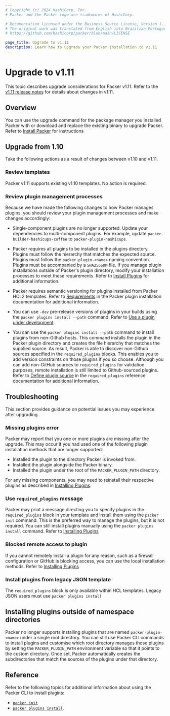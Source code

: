 ```yaml
---
# Copyright (c) 2024 HashiCorp, Inc.
# Packer and the Packer logo are trademarks of HashiCorp.

# Documentation licensed under the Business Source License, Version 1.1.
# The original work was translated from English into Brazilian Portuguese.
# https://github.com/hashicorp/packer/blob/main/LICENSE

page_title: Upgrade to v1.11
description: Learn how to upgrade your Packer installation to v1.11
---
```


# Upgrade to v1.11

This topic describes upgrade considerations for Packer v1.11. Refer to the [v1.11 release notes](/packer/docs/release-notes/v1_11) for details about changes in v1.11.

## Overview

You can use the upgrade command for the package manager you installed Packer with or download and replace the existing binary to upgrade Packer. Refer to [Install Packer](/packer/install) for instructions

## Upgrade from 1.10

Take the following actions as a result of changes between v1.10 and v1.11.

### Review templates

Packer v1.11 supports existing v1.10 templates. No action is required.

### Review plugin management processes

Because we have made the following changes to how Packer manages plugins, you should review your plugin management processes and make changes accordingly:

* Single-component plugins are no longer supported. Update your dependencies to multi-component plugins. For example, update `packer-builder-hashicups-coffee` to `packer-plugin-hashicups`.

* Packer requires all plugins to be installed in the plugins directory. Plugins must follow the hierarchy that matches the expected source. Plugins must follow the `packer-plugin-<name>` naming convention. Plugins must be accompanied by a `SHA256SUM` file. If you manage plugin installations outside of Packer's plugin directory, modify your installation processes to meet these requirements. Refer to [Install Plugins](/packer/docs/plugins/install) for additional information.

* Packer requires semantic versioning for plugins installed from Packer HCL2 templates. Refer to [Requirements](/packer/docs/plugins/install#requiremets) in the Packer plugin installation documentation for additional information.

* You can use `-dev` pre-release versions of plugins in your builds using the `packer plugins install --path` command. Refer to [Use a plugin under development](/packer/docs/plugins/install#use-a-plugin-under-development).

* You can use the `packer plugins install --path` command to install plugins from non-Github hosts. This command installs the plugin in the Packer plugin directory and creates the file hierarchy that matches the supplied source. As result, Packer is able to discover non-Github sources specified in the `required_plugins` blocks. This enables you to add version constraints on those plugins if you so choose.
  Although you can add non-GitHub sources to `required_plugins` for validation purposes, remote installation is still limited to Github-sourced plugins. Refer to [Define plugin source](/packer/docs/templates/hcl_templates/blocks/packer#define-plugin-source) in the `required_plugins` reference documentation for additional information.

## Troubleshooting

This section provides guidance on potential issues you may experience after upgrading.

### Missing plugins error

Packer may report that you one or more plugins are missing after the upgrade.
This may occur if you had used one of the following plugin installation methods that are longer supported:

* Installed the plugin to the directory Packer is invoked from.
* Installed the plugin alongside the Packer binary.
* Installed the plugin under the root of the `PACKER_PLUGIN_PATH` directory.

For any missing components, you may need to reinstall their respective plugins as described in [Installing Plugins](/packer/docs/plugins/install).

### Use `required_plugins` message

Packer may print a message directing you to specify plugins in the `required_plugins` block in your template and install them using the `packer init` command.
This is the preferred way to manage the plugins, but it is not required. You can still install plugins manually using the `packer plugins install` command. Refer to [Installing Plugins](/packer/docs/plugins/install)

### Blocked remote access to plugin

If you cannot remotely install a plugin for any reason, such as a firewall configuration or GitHub is blocking access, you can use the local installation methods. Refer to [Installing Plugins](/packer/docs/plugins/install)

### Install plugins from legacy JSON template

The `required_plugins` block is only available within HCL templates. Legacy JSON users must use `packer plugins install`

## Installing plugins outside of namespace directories

Packer no longer supports installing plugins that are named `packer-plugin-<name>` under a single root directory.
You can still use Packer CLI commands to install plugins and customise which root directory manages those plugins by setting the `PACKER_PLUGIN_PATH` environment variable so that it points to the custom directory.
Once set, Packer automatically creates the subdirectories that match the sources of the plugins under that directory.

## Reference

Refer to the following topics for additional information about using the Packer CLI to install plugins:
* [`packer init`](https://developer.hashicorp.com/packer/docs/commands/init)
* [`packer plugins install`](https://developer.hashicorp.com/packer/docs/commands/plugins/install).
